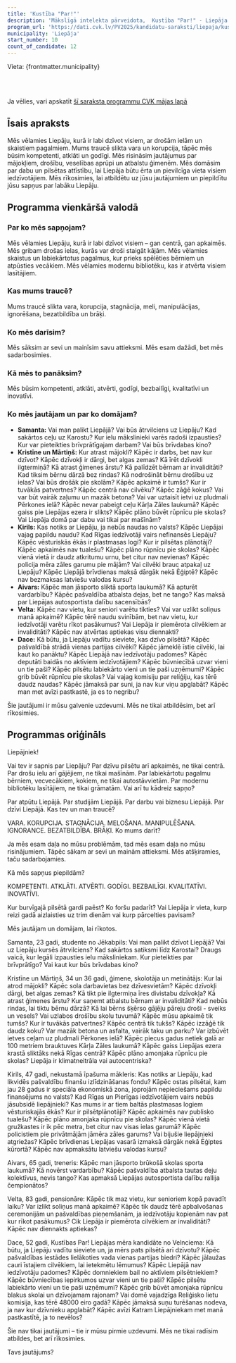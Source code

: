 ```yaml
---
title: 'Kustība "Par!"'
description: 'Mākslīgā intelekta pārveidota,  Kustība "Par!" - Liepāja programma vienkāršā valodā'
program_url: 'https://dati.cvk.lv/PV2025/kandidatu-saraksti/liepaja/kustiba-par'
municipality: 'Liepāja'
start_number: 10
count_of_candidate: 12
---
```



Vieta: {frontmatter.municipality}<br/>

<Badge text="Dzīva pilsēta apkaimēs" variant="note" size="small" /> <Badge text="Drošas ielas gājējiem" variant="note" size="small" /> <Badge text="Kvalitatīva dzīves vide" variant="note" size="small" /> <Badge text="Atbildīga pašvaldība" variant="note" size="small" /> <Badge text="Iedzīvotāju iesaiste" variant="note" size="small" />

<br/><br/> 

<Card title='Šis ir mākslīga intelekta ģenerēts apraksts' icon='starlight'>
    Ja vēlies, vari apskatīt <a href={frontmatter.program_url} target='_blank'>šī saraksta programmu CVK mājas lapā</a>
    </Card>

## Īsais apraksts

Mēs vēlamies Liepāju, kurā ir labi dzīvot visiem, ar drošām ielām un skaistiem pagalmiem. Mums traucē slikta vara un korupcija, tāpēc mēs būsim kompetenti, atklāti un godīgi. Mēs risināsim jautājumus par mājokļiem, drošību, veselības aprūpi un atbalstu ģimenēm. Mēs domāsim par dabu un pilsētas attīstību, lai Liepāja būtu ērta un pievilcīga vieta visiem iedzīvotājiem. Mēs rīkosimies, lai atbildētu uz jūsu jautājumiem un piepildītu jūsu sapņus par labāku Liepāju.

## Programma vienkāršā valodā

### Par ko mēs sapņojam?

Mēs vēlamies Liepāju, kurā ir labi dzīvot visiem – gan centrā, gan apkaimēs.
Mēs gribam drošas ielas, kurās var droši staigāt kājām.
Mēs vēlamies skaistus un labiekārtotus pagalmus, kur prieks spēlēties bērniem un atpūsties vecākiem.
Mēs vēlamies modernu bibliotēku, kas ir atvērta visiem lasītājiem.

### Kas mums traucē?

Mums traucē slikta vara, korupcija, stagnācija, meli, manipulācijas, ignorēšana, bezatbildība un brāķi.

### Ko mēs darīsim?

Mēs sāksim ar sevi un mainīsim savu attieksmi. Mēs esam dažādi, bet mēs sadarbosimies.

### Kā mēs to panāksim?

Mēs būsim kompetenti, atklāti, atvērti, godīgi, bezbailīgi, kvalitatīvi un inovatīvi.

### Ko mēs jautājam un par ko domājam?

*   **Samanta:** Vai man palikt Liepājā? Vai būs ātrvilciens uz Liepāju? Kad sakārtos ceļu uz Karostu? Kur ielu mākslinieki varēs radoši izpausties? Kur var pieteikties brīvprātīgajam darbam? Vai būs brīvdabas kino?
*   **Kristīne un Mārtiņš:** Kur atrast mājokli? Kāpēc ir darbs, bet nav kur dzīvot? Kāpēc dzīvokļi ir dārgi, bet algas zemas? Kā īrēt dzīvokli ilgtermiņā? Kā atrast ģimenes ārstu? Kā palīdzēt bērnam ar invaliditāti? Kad tiksim bērnu dārzā bez rindas? Kā nodrošināt bērnu drošību uz ielas? Vai būs drošāk pie skolām? Kāpēc apkaimē ir tumšs? Kur ir tuvākās patvertnes? Kāpēc centrā nav cilvēku? Kāpēc zāģē kokus? Vai var būt vairāk zaļumu un mazāk betona? Vai var uztaisīt ietvi uz pludmali Pērkones ielā? Kāpēc nevar pabeigt ceļu Kārļa Zāles laukumā? Kāpēc gaiss pie Liepājas ezera ir slikts? Kāpēc plāno būvēt rūpnīcu pie skolas? Vai Liepāja domā par dabu vai tikai par mašīnām?
*   **Kirils:** Kas notiks ar Liepāju, ja nebūs naudas no valsts? Kāpēc Liepājai vajag papildu naudu? Kad Rīgas iedzīvotāji vairs nefinansēs Liepāju? Kāpēc vēsturiskās ēkās ir plastmasas logi? Kur ir pilsētas plānotāji? Kāpēc apkaimēs nav tualešu? Kāpēc plāno rūpnīcu pie skolas? Kāpēc vienā vietā ir daudz atkritumu urnu, bet citur nav nevienas? Kāpēc policija mēra zāles garumu pie mājām? Vai cilvēki brauc atpakaļ uz Liepāju? Kāpēc Liepājā brīvdienas maksā dārgāk nekā Ēģiptē? Kāpēc nav bezmaksas latviešu valodas kursu?
*   **Aivars:** Kāpēc man jāsporto sliktā sporta laukumā? Kā apturēt vardarbību? Kāpēc pašvaldība atbalsta dejas, bet ne tango? Kas maksā par Liepājas autosportista dalību sacensībās?
*   **Velta:** Kāpēc nav vietu, kur seniori varētu tikties? Vai var uzlikt soliņus manā apkaimē? Kāpēc tērē naudu svinībām, bet nav vietu, kur iedzīvotāji varētu rīkot pasākumus? Vai Liepāja ir piemērota cilvēkiem ar invaliditāti? Kāpēc nav atvērtas aptiekas visu diennakti?
*   **Dace:** Kā būtu, ja Liepāju vadītu sieviete, kas dzīvo pilsētā? Kāpēc pašvaldībā strādā vienas partijas cilvēki? Kāpēc jāmeklē īstie cilvēki, lai kaut ko panāktu? Kāpēc Liepājā nav iedzīvotāju padomes? Kāpēc deputāti baidās no aktīviem iedzīvotājiem? Kāpēc būvniecībā uzvar vieni un tie paši? Kāpēc pilsētu labiekārto vieni un tie paši uzņēmumi? Kāpēc grib būvēt rūpnīcu pie skolas? Vai vajag komisiju par reliģiju, kas tērē daudz naudas? Kāpēc jāmaksā par suni, ja nav kur viņu apglabāt? Kāpēc man met avīzi pastkastē, ja es to negribu?

Šie jautājumi ir mūsu galvenie uzdevumi. Mēs ne tikai atbildēsim, bet arī rīkosimies.

## Programmas oriģināls

Liepājniek!

Vai tev ir sapnis par Liepāju? Par dzīvu pilsētu arī apkaimēs, ne tikai centrā. Par drošu ielu arī gājējiem, ne tikai mašīnām. Par labiekārtotu pagalmu bērniem, vecvecākiem, kokiem, ne tikai autostāvvietām. Par modernu bibliotēku lasītājiem, ne tikai grāmatām.
Vai arī tu kādreiz sapņo?

Par atpūtu Liepājā. Par studijām Liepājā. Par darbu vai biznesu Liepājā. Par dzīvi Liepājā.
Kas tev un man traucē?

VARA. KORUPCIJA. STAGNĀCIJA. MELOŠANA. MANIPULĒŠANA. IGNORANCE. BEZATBILDĪBA. BRĀĶI.
Ko mums darīt?

Ja mēs esam daļa no mūsu problēmām, tad mēs esam daļa no mūsu risinājumiem. Tāpēc sākam ar sevi un mainām attieksmi.
Mēs atšķiramies, taču sadarbojamies.

Kā mēs sapņus piepildām?

KOMPETENTI. ATKLĀTI. ATVĒRTI. GODĪGI. BEZBAILĪGI. KVALITATĪVI. INOVATĪVI.

Kur burvīgajā pilsētā gardi paēst? Ko foršu padarīt? Vai Liepāja ir vieta, kurp reizi gadā aizlaisties uz trim dienām vai kurp pārcelties pavisam?

Mēs jautājam un domājam, lai rīkotos.

Samanta, 23 gadi, studente no Jēkabpils:
Vai man palikt dzīvot Liepājā? Vai uz Liepāju kursēs ātrvilciens? Kad sakārtos satiksmi līdz Karostai? Draugs vaicā, kur legāli izpausties ielu māksliniekam. Kur pieteikties par brīvprātīgo? Vai kaut kur būs brīvdabas kino?

Kristīne un Mārtiņš, 34 un 36 gadi, ģimene, skolotāja un metinātājs:
Kur lai atrod mājokli? Kāpēc sola darbavietas bez dzīvesvietām? Kāpēc dzīvokļi dārgi, bet algas zemas? Kā tikt pie ilgtermiņa īres divistabu dzīvokļa? Kā atrast ģimenes ārstu? Kur saņemt atbalstu bērnam ar invaliditāti? Kad nebūs rindas, lai tiktu bērnu dārzā?
Kā lai bērns šķērso gājēju pāreju droši - sveiks un vesels? Vai uzlabos drošību skolu tuvumā? Kāpēc mūsu apkaimē tik tumšs? Kur ir tuvākās patvertnes? Kāpēc centrā tik tukšs? Kāpēc izzāģē tik daudz koku? Var mazāk betona un asfalta, vairāk taku un parku? Var izbūvēt ietves ceļam uz pludmali Pērkones ielā? Kāpēc piecus gadus netiek galā ar 100 metriem brauktuves Kārļa Zāles laukumā? Kāpēc gaiss Liepājas ezera krastā sliktāks nekā Rīgas centrā? Kāpēc plāno amonjaka rūpnīcu pie skolas? Liepāja ir klimatneitrāla vai autocentriska?

Kirils, 47 gadi, nekustamā īpašuma mākleris:
Kas notiks ar Liepāju, kad likvidēs pašvaldību finanšu izlīdzināšanas fondu? Kāpēc ostas pilsētai, kam jau 28 gadus ir speciāla ekonomiskā zona, joprojām nepieciešams papildu finansējums no valsts? Kad Rīgas un Pierīgas iedzīvotājiem vairs nebūs jāsubsidē liepājnieki?
Kas mums ir ar tiem baltās plastmasas logiem vēsturiskajās ēkās? Kur ir pilsētplānotāji? Kāpēc apkaimēs nav publisko tualešu? Kāpēc plāno amonjaka rūpnīcu pie skolas? Kāpēc vienā vietā gružkastes ir ik pēc metra, bet citur nav visas ielas garumā? Kāpēc policistiem pie privātmājām jāmēra zāles garums?
Vai bijušie liepājnieki atgriežas? Kāpēc brīvdienas Liepājas vasarā izmaksā dārgāk nekā Ēģiptes kūrortā? Kāpēc nav apmaksātu latviešu valodas kursu?

Aivars, 65 gadi, treneris:
Kāpēc man jāsporto brūkošā skolas sporta laukumā? Kā novērst vardarbību? Kāpēc pašvaldība atbalsta tautas deju kolektīvus, nevis tango? Kas apmaksā Liepājas autosportista dalību rallija čempionātos?

Velta, 83 gadi, pensionāre:
Kāpēc tik maz vietu, kur senioriem kopā pavadīt laiku? Var izlikt soliņus manā apkaimē? Kāpēc tik daudz tērē apbalvošanas ceremonijām un pašvaldības pieņemšanām, ja iedzīvotāju kopienām nav pat kur rīkot pasākumus? Cik Liepāja ir piemērota cilvēkiem ar invaliditāti? Kāpēc nav diennakts aptiekas?

Dace, 52 gadi, Kustības Par! Liepājas mēra kandidāte no Velnciema:
Kā būtu, ja Liepāju vadītu sieviete un, ja mērs pats pilsētā arī dzīvotu? Kāpēc pašvaldības iestādes lielākoties vada vienas partijas biedri? Kāpēc jālaužas cauri īstajiem cilvēkiem, lai ietekmētu lēmumus? Kāpēc Liepājā nav iedzīvotāju padomes? Kāpēc domniekiem bail no aktīviem pilsētniekiem? Kāpēc būvniecības iepirkumos uzvar vieni un tie paši? Kāpēc pilsētu labiekārto vieni un tie paši uzņēmumi? Kāpēc grib būvēt amonjaka rūpnīcu blakus skolai un dzīvojamam rajonam? Vai domē vajadzīga Reliģisko lietu komisija, kas tērē 48000 eiro gadā? Kāpēc jāmaksā suņu turēšanas nodeva, ja nav kur dzīvnieku apglabāt? Kāpēc avīzi Katram Liepājniekam met manā pastkastītē, ja to nevēlos?

Šie nav tikai jautājumi – tie ir mūsu pirmie uzdevumi. Mēs ne tikai radīsim atbildes, bet arī rīkosimies.

Tavs jautājums?

